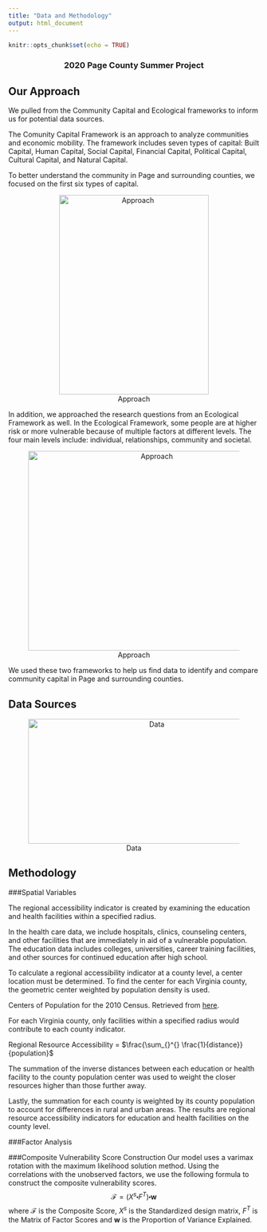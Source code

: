 ```yaml
---
title: "Data and Methodology"
output: html_document
---
```


```r
knitr::opts_chunk$set(echo = TRUE)
```

### 2020 Page County Summer Project {style=text-align:center}


## Our Approach

We pulled from the Community Capital and Ecological frameworks to inform us for potential data sources.  

The Comunity Capital Framework is an approach to analyze communities and economic mobility. The framework includes seven types of capital: Built Capital, Human Capital, Social Capital, Financial Capital, Political Capital, Cultural Capital, and Natural Capital.

To better understand the community in Page and surrounding counties, we focused on the first six types of capital. 


<center>
![Approach](/images/capital.png){width=300px height=400px}
</center>



In addition, we approached the research questions from an Ecological Framework as well. In the Ecological Framework, some people are at higher risk or more vulnerable because of multiple factors at different levels. The four main levels include: individual, relationships, community and societal.  

<center>
![Approach](/images/vulnerable.png){width=500px height=400px}
</center>

We used these two frameworks to help us find data to identify and compare community capital in Page and surrounding counties.

## Data Sources
<center>
![Data](/images/data.png){width=500px height=250px}
</center>


## Methodology

###Spatial Variables

The regional accessibility indicator is created by examining the education and health facilities within a specified radius.  

In the health care data, we include hospitals, clinics, counseling centers, and other facilities that are immediately in aid of a vulnerable population.  The education data includes colleges, universities, career training facilities, and other sources for continued education after high school. 


To calculate a regional accessibility indicator at a county level, a center location must be determined. To find the center for each Virginia county, the geometric center weighted by population density is used.


Centers of Population for the 2010 Census. 
Retrieved from [here](https://www.census.gov/geographies/reference-files/2010/geo/2010-centers-population.html).


For each Virginia county, only facilities within a specified radius would contribute to each county indicator.


Regional Resource Accessibility = $\frac{\sum_{}^{} \frac{1}{distance}}{population}$

The summation of the inverse distances between each education or health facility to the county population center was used to weight the closer resources higher than those further away.

Lastly, the summation for each county is weighted by its county population to account for differences in rural and urban areas.
The results are regional resource accessibility indicators for education and health facilities on the county level.




###Factor Analysis

###Composite Vulnerability Score Construction
Our model uses a varimax rotation with the maximum likelihood solution method. Using the correlations with the unobserved factors, we use the following formula to construct the composite vulnerability scores.
$$\mathcal{F} = (X^s\centerdot F^T) \centerdot \textbf{w}$$
where $\mathcal{F}$ is the Composite Score, 
$X^s$ is the Standardized design matrix, $F^T$ is the Matrix of Factor Scores and $\textbf{w}$ is the Proportion of Variance Explained.